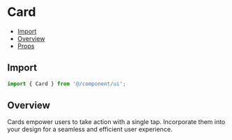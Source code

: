 # Card


<Meta of={CardStories} />

- [Import](#import)
- [Overview](#overview)
- [Props](#props)

## Import

```jsx
import { Card } from '@/component/ui';
```

## Overview

Cards empower users to take action with a single tap. Incorporate them into your design for a seamless and efficient user experience.

<Canvas of={CardStories.Overview} />
